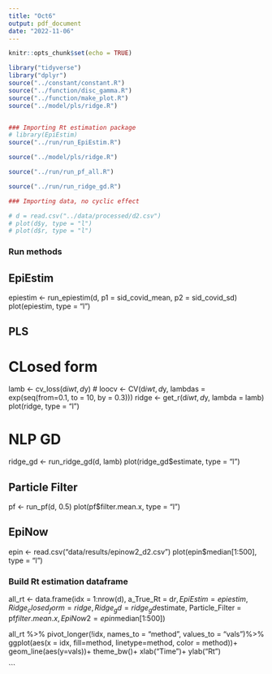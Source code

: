 ```yaml
---
title: "Oct6"
output: pdf_document
date: "2022-11-06"
---
```


```r
knitr::opts_chunk$set(echo = TRUE)
```

```r

library("tidyverse")
library("dplyr")
source("../constant/constant.R")
source("../function/disc_gamma.R")
source("../function/make_plot.R")
source("../model/pls/ridge.R")


### Importing Rt estimation package
# library(EpiEstim)
source("../run/run_EpiEstim.R")

source("../model/pls/ridge.R")

source("../run/run_pf_all.R")

source("../run/run_ridge_gd.R")

### Importing data, no cyclic effect

# d = read.csv("../data/processed/d2.csv")
# plot(d$y, type = "l")
# plot(d$r, type = "l")

```
### Run methods

## EpiEstim
epiestim <- run_epiestim(d, p1 = sid_covid_mean, p2 = sid_covid_sd)
plot(epiestim, type = "l")

## PLS

# CLosed form
lamb <- cv_loss(d$iwt, d$y)
# loocv <- CV(d$iwt, d$y, lambdas = exp(seq(from=0.1, to = 10, by = 0.3)))
ridge <- get_r(d$iwt, d$y, lambda = lamb)
plot(ridge, type = "l")

# NLP GD
ridge_gd <- run_ridge_gd(d, lamb)
plot(ridge_gd$estimate, type = "l")

## Particle Filter
pf <- run_pf(d, 0.5)
plot(pf$filter.mean.x, type = "l")

## EpiNow
epin <- read.csv("data/results/epinow2_d2.csv")
plot(epin$median[1:500], type = "l")



### Build Rt estimation dataframe

all_rt <- data.frame(idx = 1:nrow(d), a_True_Rt = d$r, EpiEstim=epiestim, Ridge_closed_form = ridge, Ridge_gd = ridge_gd$estimate, Particle_Filter = pf$filter.mean.x, EpiNow2=epin$median[1:500])

all_rt %>%
  pivot_longer(!idx, names_to = "method", values_to = "vals")%>%
  ggplot(aes(x = idx, fill=method, linetype=method, color = method))+
  geom_line(aes(y=vals))+
  theme_bw()+
  xlab("Time")+
  ylab("Rt")


```